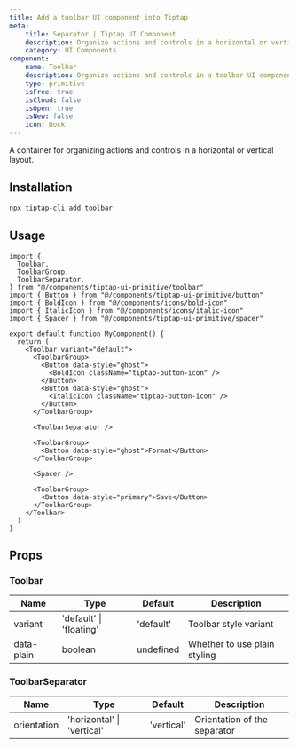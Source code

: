 ```yaml
---
title: Add a toolbar UI component into Tiptap
meta:
    title: Separator | Tiptap UI Component
    description: Organize actions and controls in a horizontal or vertical container. More in the docs!
    category: UI Components
component:
    name: Toolbar
    description: Organize actions and controls in a toolbar UI component.
    type: primitive
    isFree: true
    isCloud: false
    isOpen: true
    isNew: false
    icon: Dock
---
```



A container for organizing actions and controls in a horizontal or vertical layout.

<CodeDemo isScrollable isSmall src="https://template.tiptap.dev/preview/tiptap-ui-primitive/toolbar" />

## Installation

```bash
npx tiptap-cli add toolbar
```

## Usage

```tsx
import {
  Toolbar,
  ToolbarGroup,
  ToolbarSeparator,
} from "@/components/tiptap-ui-primitive/toolbar"
import { Button } from "@/components/tiptap-ui-primitive/button"
import { BoldIcon } from "@/components/icons/bold-icon"
import { ItalicIcon } from "@/components/icons/italic-icon"
import { Spacer } from "@/components/tiptap-ui-primitive/spacer"

export default function MyComponent() {
  return (
    <Toolbar variant="default">
      <ToolbarGroup>
        <Button data-style="ghost">
          <BoldIcon className="tiptap-button-icon" />
        </Button>
        <Button data-style="ghost">
          <ItalicIcon className="tiptap-button-icon" />
        </Button>
      </ToolbarGroup>

      <ToolbarSeparator />

      <ToolbarGroup>
        <Button data-style="ghost">Format</Button>
      </ToolbarGroup>

      <Spacer />

      <ToolbarGroup>
        <Button data-style="primary">Save</Button>
      </ToolbarGroup>
    </Toolbar>
  )
}
```

## Props

### Toolbar

| Name       | Type                    | Default   | Description                  |
| ---------- | ----------------------- | --------- | ---------------------------- |
| variant    | 'default' \| 'floating' | 'default' | Toolbar style variant        |
| data-plain | boolean                 | undefined | Whether to use plain styling |

### ToolbarSeparator

| Name        | Type                       | Default    | Description                  |
| ----------- | -------------------------- | ---------- | ---------------------------- |
| orientation | 'horizontal' \| 'vertical' | 'vertical' | Orientation of the separator |